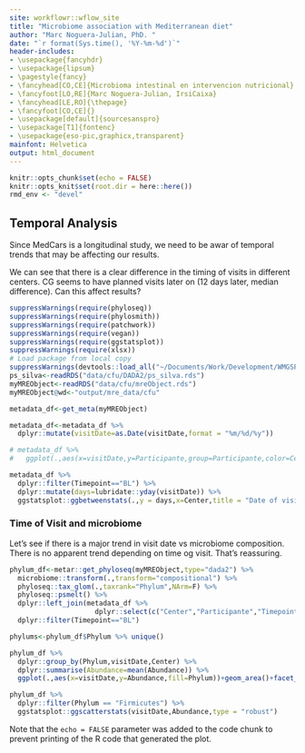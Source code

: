 ```yaml
---
site: workflowr::wflow_site
title: "Microbiome association with Mediterranean diet"
author: "Marc Noguera-Julian, PhD. "
date: "`r format(Sys.time(), '%Y-%m-%d')`"
header-includes:
- \usepackage{fancyhdr}
- \usepackage{lipsum}
- \pagestyle{fancy}
- \fancyhead[CO,CE]{Microbioma intestinal en intervencion nutricional}
- \fancyfoot[LO,RE]{Marc Noguera-Julian, IrsiCaixa}
- \fancyhead[LE,RO]{\thepage}
- \fancyfoot[CO,CE]{}
- \usepackage[default]{sourcesanspro}
- \usepackage[T1]{fontenc}
- \usepackage{eso-pic,graphicx,transparent}
mainfont: Helvetica
output: html_document
---
```


```r
knitr::opts_chunk$set(echo = FALSE)
knitr::opts_knit$set(root.dir = here::here())
rmd_env <- "devel"
```

## Temporal Analysis

Since MedCars is a longitudinal study, we need to be awar of temporal trends that may be affecting our results.

We can see that there is a clear difference in the timing of visits in different centers. CG seems to have planned visits later on (12 days later, median difference). Can this affect results?

```r
suppressWarnings(require(phyloseq))
suppressWarnings(require(phylosmith))
suppressWarnings(require(patchwork))
suppressWarnings(require(vegan))
suppressWarnings(require(ggstatsplot))
suppressWarnings(require(xlsx))
# Load package from local copy
suppressWarnings(devtools::load_all("~/Documents/Work/Development/WMGSPipeline/"))
ps_silva<-readRDS("data/cfu/DADA2/ps_silva.rds")
myMREObject<-readRDS("data/cfu/mreObject.rds")
myMREObject@wd<-"output/mre_data/cfu"

metadata_df<-get_meta(myMREObject)

metadata_df<-metadata_df %>% 
  dplyr::mutate(visitDate=as.Date(visitDate,format = "%m/%d/%y"))

# metadata_df %>%
#   ggplot(.,aes(x=visitDate,y=Participante,group=Participante,color=Center))+geom_point()+geom_line()

metadata_df %>% 
  dplyr::filter(Timepoint=="BL") %>% 
  dplyr::mutate(days=lubridate::yday(visitDate)) %>%
  ggstatsplot::ggbetweenstats(.,y = days,x=Center,title = "Date of visit")
```

### Time of Visit and microbiome

Let's see if there is a major trend in visit date vs microbiome composition. There is no apparent trend depending on time og visit. That's reassuring.

```r
phylum_df<-metar::get_phyloseq(myMREObject,type="dada2") %>% 
  microbiome::transform(.,transform="compositional") %>% 
  phyloseq::tax_glom(.,taxrank="Phylum",NArm=F) %>% 
  phyloseq::psmelt() %>% 
  dplyr::left_join(metadata_df %>%
                     dplyr::select(c("Center","Participante","Timepoint","visitDate")),by=c("Center","Participante","Timepoint","visitDate")) %>%
  dplyr::filter(Timepoint=="BL")

phylums<-phylum_df$Phylum %>% unique()

phylum_df %>% 
  dplyr::group_by(Phylum,visitDate,Center) %>% 
  dplyr::summarise(Abundance=mean(Abundance)) %>% 
  ggplot(.,aes(x=visitDate,y=Abundance,fill=Phylum))+geom_area()+facet_grid(~Center)

phylum_df %>% 
  dplyr::filter(Phylum == "Firmicutes") %>% 
  ggstatsplot::ggscatterstats(visitDate,Abundance,type = "robust")
```

Note that the `echo = FALSE` parameter was added to the code chunk to prevent printing of the R code that generated the plot.

